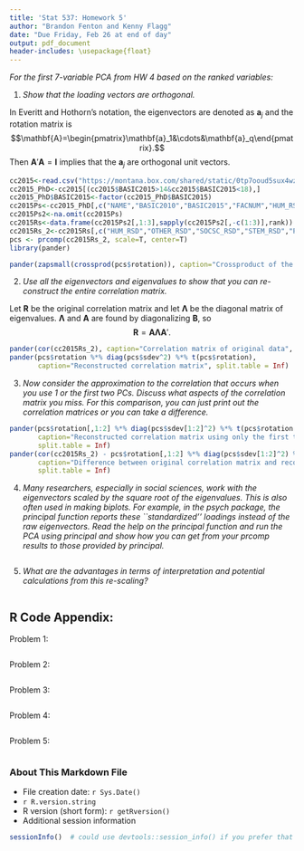 ```yaml
---
title: 'Stat 537: Homework 5'
author: "Brandon Fenton and Kenny Flagg"
date: "Due Friday, Feb 26 at end of day"
output: pdf_document
header-includes: \usepackage{float}
---
```


_For the first 7-variable PCA from HW 4 based on the ranked variables:_


1. _Show that the loading vectors are orthogonal._

In Everitt and Hothorn's notation, the eigenvectors are denoted as $\mathbf{a}_j$ and the rotation matrix is
$$\mathbf{A}=\begin{pmatrix}\mathbf{a}_1&\cdots&\mathbf{a}_q\end{pmatrix}.$$
Then $\mathbf{A}'\mathbf{A}=\mathbf{I}$ implies that the $\mathbf{a}_j$ are orthogonal unit vectors.

```r
cc2015<-read.csv("https://montana.box.com/shared/static/0tp7ooud5sux4wzpkrjgklpudrreu6jc.csv",header=T,na.strings="dnr")
cc2015_PhD<-cc2015[(cc2015$BASIC2015>14&cc2015$BASIC2015<18),]
cc2015_PhD$BASIC2015<-factor(cc2015_PhD$BASIC2015)
cc2015Ps<-cc2015_PhD[,c("NAME","BASIC2010","BASIC2015","FACNUM","HUM_RSD","OTHER_RSD","SOCSC_RSD","STEM_RSD","PDNFRSTAFF","S.ER.D","NONS.ER.D")]
cc2015Ps2<-na.omit(cc2015Ps)
cc2015Rs<-data.frame(cc2015Ps2[,1:3],sapply(cc2015Ps2[,-c(1:3)],rank))
cc2015Rs_2<-cc2015Rs[,c("HUM_RSD","OTHER_RSD","SOCSC_RSD","STEM_RSD","PDNFRSTAFF","S.ER.D","NONS.ER.D")]
pcs <- prcomp(cc2015Rs_2, scale=T, center=T)
library(pander)
```
```r
pander(zapsmall(crossprod(pcs$rotation)), caption="Crossproduct of the rotation matrix")
```


2. _Use all the eigenvectors and eigenvalues to show that you can re-construct the entire correlation matrix._

Let $\mathbf{R}$ be the original correlation matrix and let $\mathbf{\Lambda}$ be the diagonal matrix of eigenvalues. $\mathbf{\Lambda}$ and $\mathbf{A}$ are found by diagonalizing $\mathbf{B}$, so
$$\mathbf{R}=\mathbf{A}\mathbf{\Lambda}\mathbf{A}'.$$

```r
pander(cor(cc2015Rs_2), caption="Correlation matrix of original data", split.table = Inf)
pander(pcs$rotation %*% diag(pcs$sdev^2) %*% t(pcs$rotation),
       caption="Reconstructed correlation matrix", split.table = Inf)
```


3. _Now consider the approximation to the correlation that occurs when you use 1 or the first two PCs. Discuss what aspects of the correlation matrix you miss. For this comparison, you can just print out the correlation matrices or you can take a difference._

```r
pander(pcs$rotation[,1:2] %*% diag(pcs$sdev[1:2]^2) %*% t(pcs$rotation[,1:2]),
       caption="Reconstructed correlation matrix using only the first two PCS",
       split.table = Inf)
pander(cor(cc2015Rs_2) - pcs$rotation[,1:2] %*% diag(pcs$sdev[1:2]^2) %*% t(pcs$rotation[,1:2]),
       caption="Difference between original correlation matrix and reconstruction from two PCS",
       split.table = Inf)
```


4. _Many researchers, especially in social sciences, work with the eigenvectors scaled by the square root of the eigenvalues. This is also often used in making biplots. For example, in the psych package, the principal function reports these ``standardized'' loadings instead of the raw eigenvectors. Read the help on the principal function and run the PCA using principal and show how you can get from your prcomp results to those provided by principal._

```r
```


5. _What are the advantages in terms of interpretation and potential calculations from this re-scaling?_

```r
```


## R Code Appendix:
Problem 1:
```r
```

Problem 2:
```r
```

Problem 3:
```r
```

Problem 4:
```r
```

Problem 5:
```r
```


### About This Markdown File

  * File creation date: `r Sys.Date()`
  * `r R.version.string`
  * R version (short form): `r getRversion()`
  * Additional session information
  
```r
sessionInfo()  # could use devtools::session_info() if you prefer that
```
